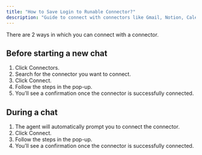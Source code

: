 ```yaml
---
title: "How to Save Login to Runable Connector?"
description: "Guide to connect with connectors like Gmail, Notion, Calendar, Airtable, Google docs, Google sheets etc."
---
```


There are 2 ways in which you can connect with a connector.

## Before starting a new chat

1. Click Connectors.
2. Search for the connector you want to connect.
3. Click Connect.
4. Follow the steps in the pop-up.
5. You’ll see a confirmation once the connector is successfully connected.

## During a chat

1. The agent will automatically prompt you to connect the connector.
2. Click Connect.
3. Follow the steps in the pop-up.
4. You’ll see a confirmation once the connector is successfully connected.